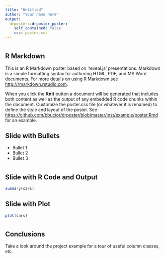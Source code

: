 ```yaml
---
title: "Untitled"
author: "Your name here"
output:
  drposter::drposter_poster:
    self_contained: false
    css: poster.css
---
```


# {.col-1}

## R Markdown

This is an R Markdown poster based on 'reveal.js' presentations. Markdown is a simple formatting syntax for authoring HTML, PDF, and MS Word documents. For more details on using R Markdown see <http://rmarkdown.rstudio.com>.

When you click the **Knit** button a document will be generated that includes both content as well as the output of any embedded R code chunks within the document.  Customize the poster.css file (or whatever it is renamed) to define the style and layout of the poster.  See <https://github.com/bbucior/drposter/blob/master/inst/example/poster.Rmd> for an example.

## Slide with Bullets

- Bullet 1
- Bullet 2
- Bullet 3

# {.col-2}

## Slide with R Code and Output

```r
summary(cars)
```

## Slide with Plot

```r
plot(cars)
```

# {.col-1}

## Conclusions

Take a look around the project example for a tour of useful column classes, etc.

